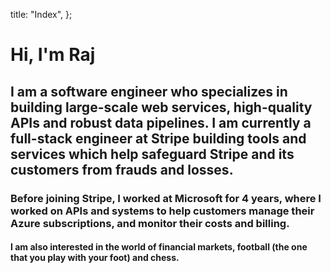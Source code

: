   title: "Index",
};

<title>Raj Shah</title>
<link rel="apple-touch-icon" sizes="180x180" href="/public/apple-touch-icon.png" />
<link rel="icon" type="image/png" sizes="32x32" href="/public/favicon-32x32.png" />
<link rel="icon" type="image/png" sizes="16x16" href="/public/favicon-16x16.png" />
<link rel="manifest" href="/public/site.webmanifest" />

# Hi, I'm Raj

## I am a software engineer who specializes in building large-scale web services, high-quality APIs and robust data pipelines. I am currently a full-stack engineer at Stripe building tools and services which help safeguard Stripe and its customers from frauds and losses.

### Before joining Stripe, I worked at Microsoft for 4 years, where I worked on APIs and systems to help customers manage their Azure subscriptions, and monitor their costs and billing.

#### I am also interested in the world of financial markets, football (the one that you play with your foot) and chess.

<IconsRow />
